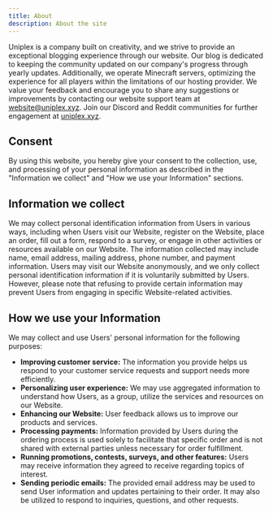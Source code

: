 ```yaml
---
title: About
description: About the site
---
```


Uniplex is a company built on creativity, and we strive to provide an exceptional blogging experience through our website. Our blog is dedicated to keeping the community updated on our company's progress through yearly updates. Additionally, we operate Minecraft servers, optimizing the experience for all players within the limitations of our hosting provider. We value your feedback and encourage you to share any suggestions or improvements by contacting our website support team at [website@uniplex.xyz](mailto:uniplex.xyz). Join our Discord and Reddit communities for further engagement at [uniplex.xyz](https://uniplex.xyz/).

## Consent

By using this website, you hereby give your consent to the collection, use, and processing of your personal information as described in the "Information we collect" and "How we use your Information" sections.

## Information we collect

We may collect personal identification information from Users in various ways, including when Users visit our Website, register on the Website, place an order, fill out a form, respond to a survey, or engage in other activities or resources available on our Website. The information collected may include name, email address, mailing address, phone number, and payment information. Users may visit our Website anonymously, and we only collect personal identification information if it is voluntarily submitted by Users. However, please note that refusing to provide certain information may prevent Users from engaging in specific Website-related activities.

## How we use your Information

We may collect and use Users' personal information for the following purposes:

- **Improving customer service:** The information you provide helps us respond to your customer service requests and support needs more efficiently.
- **Personalizing user experience:** We may use aggregated information to understand how Users, as a group, utilize the services and resources on our Website.
- **Enhancing our Website:** User feedback allows us to improve our products and services.
- **Processing payments:** Information provided by Users during the ordering process is used solely to facilitate that specific order and is not shared with external parties unless necessary for order fulfillment.
- **Running promotions, contests, surveys, and other features:** Users may receive information they agreed to receive regarding topics of interest.
- **Sending periodic emails:** The provided email address may be used to send User information and updates pertaining to their order. It may also be utilized to respond to inquiries, questions, and other requests.
